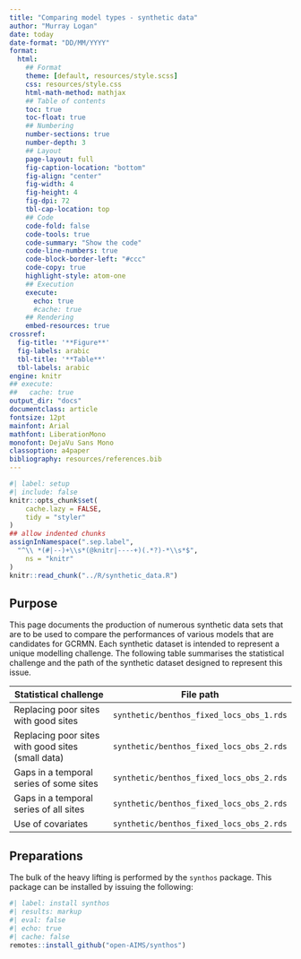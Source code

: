 ```yaml
---
title: "Comparing model types - synthetic data"
author: "Murray Logan"
date: today
date-format: "DD/MM/YYYY"
format:
  html:
    ## Format
    theme: [default, resources/style.scss]
    css: resources/style.css
    html-math-method: mathjax
    ## Table of contents
    toc: true
    toc-float: true
    ## Numbering
    number-sections: true
    number-depth: 3
    ## Layout
    page-layout: full
    fig-caption-location: "bottom"
    fig-align: "center"
    fig-width: 4
    fig-height: 4
    fig-dpi: 72
    tbl-cap-location: top
    ## Code
    code-fold: false
    code-tools: true
    code-summary: "Show the code"
    code-line-numbers: true
    code-block-border-left: "#ccc"
    code-copy: true
    highlight-style: atom-one
    ## Execution
    execute:
      echo: true
      #cache: true
    ## Rendering
    embed-resources: true
crossref:
  fig-title: '**Figure**'
  fig-labels: arabic
  tbl-title: '**Table**'
  tbl-labels: arabic
engine: knitr
## execute: 
##   cache: true
output_dir: "docs"
documentclass: article
fontsize: 12pt
mainfont: Arial
mathfont: LiberationMono
monofont: DejaVu Sans Mono
classoption: a4paper
bibliography: resources/references.bib
---
```


```r
#| label: setup
#| include: false
knitr::opts_chunk$set(
    cache.lazy = FALSE,
    tidy = "styler"
)
## allow indented chunks
assignInNamespace(".sep.label",
  "^\\ *(#|--)+\\s*(@knitr|----+)(.*?)-*\\s*$",
    ns = "knitr"
)
knitr::read_chunk("../R/synthetic_data.R")
```
## Purpose

This page documents the production of numerous synthetic data sets
that are to be used to compare the performances of various models that
are candidates for GCRMN. Each synthetic dataset is intended to
represent a unique modelling challenge. The following table summarises
the statistical challenge and the path of the synthetic dataset
designed to represent this issue.

| Statistical challenge                             | File path                                |
|---------------------------------------------------|------------------------------------------|
| Replacing poor sites with good sites              | `synthetic/benthos_fixed_locs_obs_1.rds` |
| Replacing poor sites with good sites (small data) | `synthetic/benthos_fixed_locs_obs_2.rds` |
| Gaps in a temporal series of some sites           | `synthetic/benthos_fixed_locs_obs_2.rds` |
| Gaps in a temporal series of all sites            | `synthetic/benthos_fixed_locs_obs_2.rds` |
| Use of covariates                                 | `synthetic/benthos_fixed_locs_obs_2.rds` |

## Preparations

The bulk of the heavy lifting is performed by the `synthos` package.
This package can be installed by issuing the following:

```r
#| label: install synthos
#| results: markup
#| eval: false
#| echo: true
#| cache: false
remotes::install_github("open-AIMS/synthos")
```

